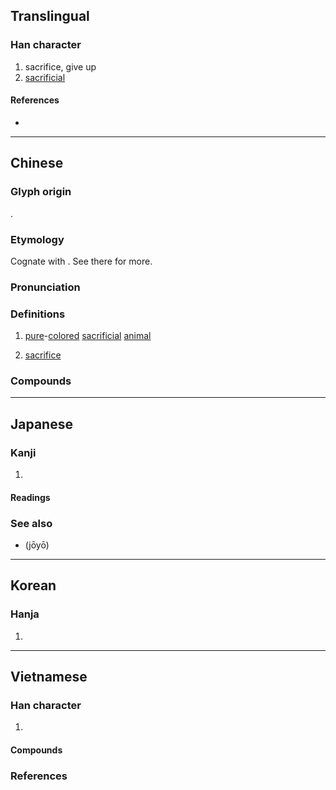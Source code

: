 {{also|犠|牺}}
{{character info}}
==Translingual==
{{Han simplified forms|犧|犠|牺}}

===Han character===
{{Han char|rn=93|rad=牛|as=16|sn=20|four=28553|canj=HQTGS|ids=⿰牜羲}}

# sacrifice, give up
# [[sacrificial]]

====References====
* {{Han ref|kx=0705.090|dkj=20209|dj=1117.350|hdz=31822.040|uh=72A7|ud=29351|bh=C4EB|bd=50411}}

----

==Chinese==
{{zh-forms|s=牺|alt=犠}}

===Glyph origin===
{{Han etym}}
{{Han compound|牛|羲|c1=s|c2=p|t1=ox|ls=psc}}.

===Etymology===
Cognate with {{och-l|儀|ceremony; appearance}}. See there for more.

===Pronunciation===
{{zh-pron
|m=xī
|c=hei1
|h=pfs=;gd=hi1
|md=hĭ
|mn=hi
|mn-t=hi1
|w=
|mc=y
|oc=y
|cat=n
}}

===Definitions===
{{zh-hanzi}}

# {{lb|zh|historical}} [[pure]]-[[colored]] [[sacrificial]] [[animal]]
# [[sacrifice]]

===Compounds===
{{zh-der|犧牲|庖犧|伏犧氏|伏犧|犧牲玉帛|犧牲打|犧尊|犧牲酒醴|犧牲品}}

----

==Japanese==
{{ja-kanji forms|犠|犧}}

===Kanji===
{{ja-kanji|grade=|rs=牛16|shin=犠}}

# {{rfdef|ja|sort=牛16}}

====Readings====
{{ja-readings
|goon=き
|kanyoon=ぎ
|kun=いけにえ-<いけにへ-
}}

===See also===
* {{l|ja|犠}} (jōyō)

----

==Korean==

===Hanja===
{{ko-hanja|hangeul=[[희]], [[사]]|eumhun=|rv=hui, sa|mr=hŭi, sa|y=huy, sa}}

# {{rfdef|ko|sort=牛16}}

----

==Vietnamese==

===Han character===
{{vi-readings|rs=牛16
|hanviet=hy-tvctdhv;hvttd;tchvtd, hi-gdhn
|phienthiet=
|nom=hi-gdhn
}}

# {{han tu form of|hi|certain types of [[sacrifice]]}}

====Compounds====
{{der3|vi
|{{vi-l|犧牲|hi sinh}}
|{{vi-l|伏羲|Phục Hy}}
}}

===References===
<references/>